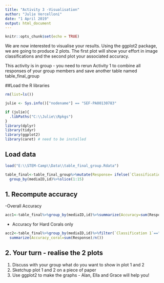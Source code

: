 ```yaml
---
title: "Activity 3 -Visualisation"
author: "Julie Vercelloni"
date: "1 April 2019"
output: html_document
---
```


```r
knitr::opts_chunk$set(echo = TRUE)
```

We are now interested to visualise your results. Using the ggplot2 package, we are going to produce 2 plots. The first plot will show your effort in image classifications and the second plot your associated accuracy.

This activity is in group - you need to rerun Activity 1 to combine all responses of your group members and save another table named table_final_group 

##Load the R libraries

```r
rm(list=ls())

julie <- Sys.info()["nodename"] == "SEF-PA00130783"

if (julie){
  .libPaths("C:\\Julie\\Rpkgs")
}
library(dplyr)
library(tidyr)
library(ggplot2)
library(caret) # need to be installed 
```
## Load data 
```r
load("E:\\STEM-Camp\\Data\\table_final_group.Rdata")
```

```r
table_final<-table_final_group%>%mutate(Response= ifelse(`Classification 1`==`Classification 2`,1,0))%>%
  group_by(mediaID,id)%>%slice(1:15)
```

## 1. Recompute accuracy 

-Overall Accuracy

```r
acc1<-table_final%>%group_by(mediaID,id)%>%summarize(Accuracy=sum(Response)/15)
```

- Accuracy for Hard Corals only 

```r
acc2<-table_final%>%group_by(mediaID,id)%>%filter(`Classification 1`=="Hard Corals")%>%
  summarize(Accuracy_coral=sum(Response)/n())
```

## 2. Your turn - realise the 2 plots
1. Discuss with your group what do you want to show in plot 1 and 2
2. Sketchup plot 1 and 2 on a piece of paper 
3. Use ggplot2 to make the graphs - Alan, Ella and Grace will help you! 


